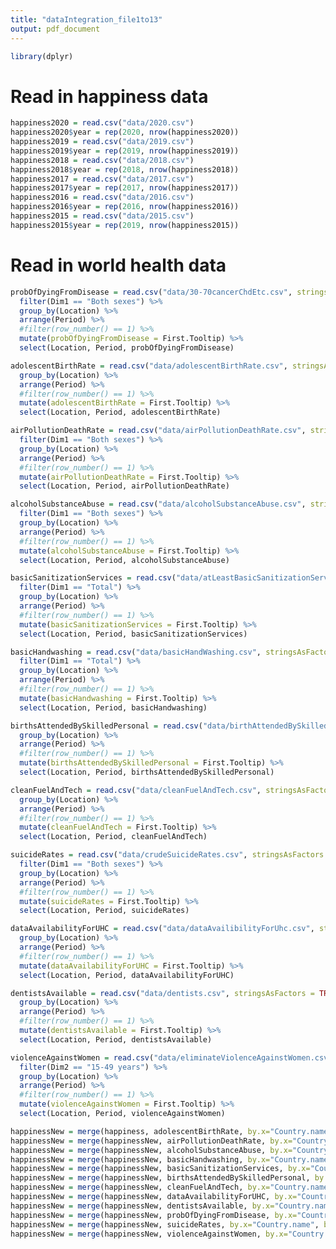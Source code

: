 ```yaml
---
title: "dataIntegration_file1to13"
output: pdf_document
---
```


```r
library(dplyr)
```

# Read in happiness data
```r
happiness2020 = read.csv("data/2020.csv")
happiness2020$year = rep(2020, nrow(happiness2020))
happiness2019 = read.csv("data/2019.csv")
happiness2019$year = rep(2019, nrow(happiness2019))
happiness2018 = read.csv("data/2018.csv")
happiness2018$year = rep(2018, nrow(happiness2018))
happiness2017 = read.csv("data/2017.csv")
happiness2017$year = rep(2017, nrow(happiness2017))
happiness2016 = read.csv("data/2016.csv")
happiness2016$year = rep(2016, nrow(happiness2016))
happiness2015 = read.csv("data/2015.csv")
happiness2015$year = rep(2019, nrow(happiness2015))
```

# Read in world health data
```r
probOfDyingFromDisease = read.csv("data/30-70cancerChdEtc.csv", stringsAsFactors = TRUE) %>%
  filter(Dim1 == "Both sexes") %>%
  group_by(Location) %>%
  arrange(Period) %>%
  #filter(row_number() == 1) %>%
  mutate(probOfDyingFromDisease = First.Tooltip) %>%
  select(Location, Period, probOfDyingFromDisease)

adolescentBirthRate = read.csv("data/adolescentBirthRate.csv", stringsAsFactors = TRUE) %>%
  group_by(Location) %>%
  arrange(Period) %>%
  #filter(row_number() == 1) %>%
  mutate(adolescentBirthRate = First.Tooltip) %>%
  select(Location, Period, adolescentBirthRate)

airPollutionDeathRate = read.csv("data/airPollutionDeathRate.csv", stringsAsFactors = TRUE) %>%
  filter(Dim1 == "Both sexes") %>%
  group_by(Location) %>%
  arrange(Period) %>%
  #filter(row_number() == 1) %>%
  mutate(airPollutionDeathRate = First.Tooltip) %>%
  select(Location, Period, airPollutionDeathRate)

alcoholSubstanceAbuse = read.csv("data/alcoholSubstanceAbuse.csv", stringsAsFactors = TRUE) %>%
  filter(Dim1 == "Both sexes") %>%
  group_by(Location) %>%
  arrange(Period) %>%
  #filter(row_number() == 1) %>%
  mutate(alcoholSubstanceAbuse = First.Tooltip) %>%
  select(Location, Period, alcoholSubstanceAbuse)

basicSanitizationServices = read.csv("data/atLeastBasicSanitizationServices.csv", stringsAsFactors = TRUE) %>%
  filter(Dim1 == "Total") %>%
  group_by(Location) %>%
  arrange(Period) %>%
  #filter(row_number() == 1) %>%
  mutate(basicSanitizationServices = First.Tooltip) %>%
  select(Location, Period, basicSanitizationServices)

basicHandwashing = read.csv("data/basicHandWashing.csv", stringsAsFactors = TRUE) %>%
  filter(Dim1 == "Total") %>%
  group_by(Location) %>%
  arrange(Period) %>%
  #filter(row_number() == 1) %>%
  mutate(basicHandwashing = First.Tooltip) %>%
  select(Location, Period, basicHandwashing)

birthsAttendedBySkilledPersonal = read.csv("data/birthAttendedBySkilledPersonal.csv", stringsAsFactors = TRUE) %>%
  group_by(Location) %>%
  arrange(Period) %>%
  #filter(row_number() == 1) %>%
  mutate(birthsAttendedBySkilledPersonal = First.Tooltip) %>%
  select(Location, Period, birthsAttendedBySkilledPersonal)

cleanFuelAndTech = read.csv("data/cleanFuelAndTech.csv", stringsAsFactors = TRUE) %>%
  group_by(Location) %>%
  arrange(Period) %>%
  #filter(row_number() == 1) %>%
  mutate(cleanFuelAndTech = First.Tooltip) %>%
  select(Location, Period, cleanFuelAndTech)

suicideRates = read.csv("data/crudeSuicideRates.csv", stringsAsFactors = TRUE) %>%
  filter(Dim1 == "Both sexes") %>%
  group_by(Location) %>%
  arrange(Period) %>%
  #filter(row_number() == 1) %>%
  mutate(suicideRates = First.Tooltip) %>%
  select(Location, Period, suicideRates)

dataAvailabilityForUHC = read.csv("data/dataAvailibilityForUhc.csv", stringsAsFactors = TRUE) %>%
  group_by(Location) %>%
  arrange(Period) %>%
  #filter(row_number() == 1) %>%
  mutate(dataAvailabilityForUHC = First.Tooltip) %>%
  select(Location, Period, dataAvailabilityForUHC)

dentistsAvailable = read.csv("data/dentists.csv", stringsAsFactors = TRUE) %>%
  group_by(Location) %>%
  arrange(Period) %>%
  #filter(row_number() == 1) %>%
  mutate(dentistsAvailable = First.Tooltip) %>%
  select(Location, Period, dentistsAvailable)

violenceAgainstWomen = read.csv("data/eliminateViolenceAgainstWomen.csv", stringsAsFactors = TRUE) %>%
  filter(Dim2 == "15-49 years") %>%
  group_by(Location) %>%
  arrange(Period) %>%
  #filter(row_number() == 1) %>%
  mutate(violenceAgainstWomen = First.Tooltip) %>%
  select(Location, Period, violenceAgainstWomen)
```


```r
happinessNew = merge(happiness, adolescentBirthRate, by.x="Country.name", by.y="Location")
happinessNew = merge(happinessNew, airPollutionDeathRate, by.x="Country.name", by.y="Location")
happinessNew = merge(happinessNew, alcoholSubstanceAbuse, by.x="Country.name", by.y="Location")
happinessNew = merge(happinessNew, basicHandwashing, by.x="Country.name", by.y="Location")
happinessNew = merge(happinessNew, basicSanitizationServices, by.x="Country.name", by.y="Location")
happinessNew = merge(happinessNew, birthsAttendedBySkilledPersonal, by.x="Country.name", by.y="Location")
happinessNew = merge(happinessNew, cleanFuelAndTech, by.x="Country.name", by.y="Location")
happinessNew = merge(happinessNew, dataAvailabilityForUHC, by.x="Country.name", by.y="Location")
happinessNew = merge(happinessNew, dentistsAvailable, by.x="Country.name", by.y="Location")
happinessNew = merge(happinessNew, probOfDyingFromDisease, by.x="Country.name", by.y="Location")
happinessNew = merge(happinessNew, suicideRates, by.x="Country.name", by.y="Location")
happinessNew = merge(happinessNew, violenceAgainstWomen, by.x="Country.name", by.y="Location")
```


